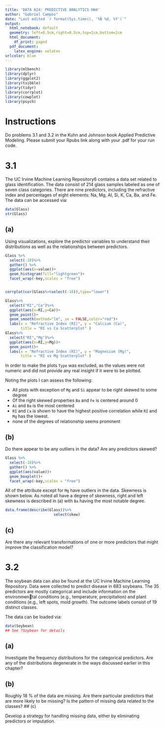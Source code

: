 ```yaml
---
title: 'DATA 624: PREDICTIVE ANALYTICS HW4'
author: "Gabriel Campos"
date: "Last edited `r format(Sys.time(), '%B %d, %Y')`"
output:
  html_notebook: default
  geometry: left=0.5cm,right=0.5cm,top=1cm,bottom=2cm
  html_document:
    df_print: paged
  pdf_document:
    latex_engine: xelatex
urlcolor: blue
---
```


```r
library(mlbench)
library(dplyr)
library(ggplot2)
library(tsibble)
library(tidyr)
library(corrplot)
library(cowplot)
library(psych)
```


# Instructions

Do problems 3.1 and 3.2 in the Kuhn and Johnson book Applied Predictive Modeling.  Please submit your Rpubs link along with your .pdf for your run code.

# 3.1

The UC Irvine Machine Learning Repository6 contains a data set related
to glass identification. The data consist of 214 glass samples labeled as one
of seven class categories. There are nine predictors, including the refractive
index and percentages of eight elements: Na, Mg, Al, Si, K, Ca, Ba, and Fe.
The data can be accessed via:

```r
data(Glass)
str(Glass)
```
## (a)

Using visualizations, explore the predictor variables to understand their
distributions as well as the relationships between predictors.


```r
Glass %>%
  select(-10)%>%
  gather() %>%
  ggplot(aes(x=value))+
  geom_histogram(fill="lightgreen")+
  facet_wrap(~key,scales = "free")


corrplot(cor(Glass%>%select(-10)),type="lower")

Glass%>%
  select("RI","Ca")%>%
  ggplot(aes(x=RI,y=Ca))+
  geom_point()+
  geom_smooth(method="lm", se = FALSE,color="red")+
  labs(x = "Refractive Index (RI)", y = "Calcium (Ca)", 
       title = "RI vs Ca Scatterplot" )
Glass%>%
  select("RI","Mg")%>%
  ggplot(aes(x=RI,y=Mg))+
  geom_point()+
  labs(x = "Refractive Index (RI)", y = "Magnesium (Mg)", 
       title = "RI vs Mg Scatterplot" )

```

In order to make the plots `Type` was excluded, as the values were not numeric and did not provide any real insight if it were to be plotted.

Noting the plots I can assess the following:

* All plots with exception of `Mg` and `Si` appear to be right skewed to some degree
* Of the right skewed properties `Ba` and `Fe` is centered around 0
* `Ai` and `Ba` is the most centered
* `RI` and `Ca` is shown to have the highest positive correlation while `RI` and `Mg` has the lowest.
* none of the degrees of relationship seems prominent

## (b)

Do there appear to be any outliers in the data? Are any predictors skewed?

```r
Glass %>%
  select(-10)%>%
  gather() %>%
  ggplot(aes(value))+
  geom_boxplot()+
  facet_wrap(~key,scales = "free")
```

All of the attribute except for `Mg` have outliers in the data.
Skewness is shown below. As noted all have a degree of skewness, right and left skewness is described in (a) with `Ba` having the most notable degree.

```r
data.frame(describe(Glass))%>%
                      select(skew)
```


## (c)

Are there any relevant transformations of one or more predictors that
might improve the classification model?

# 3.2

The soybean data can also be found at the UC Irvine Machine Learning
Repository. Data were collected to predict disease in 683 soybeans. The 35
predictors are mostly categorical and include information on the environmen￾tal conditions (e.g., temperature, precipitation) and plant conditions (e.g., left
spots, mold growth). The outcome labels consist of 19 distinct classes.

The data can be loaded via:

```r
data(Soybean)
## See ?Soybean for details
```

## (a)

Investigate the frequency distributions for the categorical predictors. Are
any of the distributions degenerate in the ways discussed earlier in this
chapter?

## (b)

Roughly 18 % of the data are missing. Are there particular predictors that
are more likely to be missing? Is the pattern of missing data related to
the classes?
## (c) 

Develop a strategy for handling missing data, either by eliminating
predictors or imputation.
